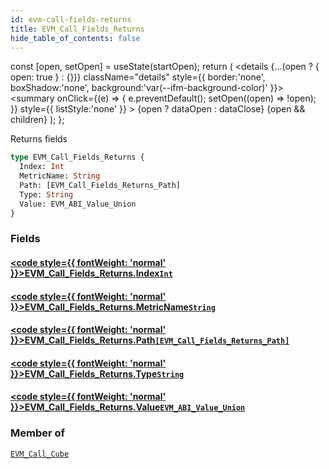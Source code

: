 ```yaml
---
id: evm-call-fields-returns
title: EVM_Call_Fields_Returns
hide_table_of_contents: false
---
```







  const [open, setOpen] = useState(startOpen);
  return (
    <details {...(open ? { open: true } : {})} className="details" style={{ border:'none', boxShadow:'none', background:'var(--ifm-background-color)' }}>
      <summary
        onClick={(e) => {
          e.preventDefault();
          setOpen((open) => !open);
        }}
        style={{ listStyle:'none' }}
      >
      {open ? dataOpen : dataClose}
      </summary>
      {open && children}
    </details>
  );
};




Returns fields


```graphql
type EVM_Call_Fields_Returns {
  Index: Int
  MetricName: String
  Path: [EVM_Call_Fields_Returns_Path]
  Type: String
  Value: EVM_ABI_Value_Union
}
```




### Fields

#### [<code style={{ fontWeight: 'normal' }}>EVM_Call_Fields_Returns.<b>Index</b></code>](#)<Bullet />[`Int`](/docs/graphql-reference/scalars/int) <Badge class="secondary" text="scalar"/>
> 
> 

#### [<code style={{ fontWeight: 'normal' }}>EVM_Call_Fields_Returns.<b>MetricName</b></code>](#)<Bullet />[`String`](/docs/graphql-reference/scalars/string) <Badge class="secondary" text="scalar"/>
> 
> 

#### [<code style={{ fontWeight: 'normal' }}>EVM_Call_Fields_Returns.<b>Path</b></code>](#)<Bullet />[`[EVM_Call_Fields_Returns_Path]`](/docs/graphql-reference/objects/evm-call-fields-returns-path) <Badge class="secondary" text="list"/> <Badge class="secondary" text="object"/>
> 
> 

#### [<code style={{ fontWeight: 'normal' }}>EVM_Call_Fields_Returns.<b>Type</b></code>](#)<Bullet />[`String`](/docs/graphql-reference/scalars/string) <Badge class="secondary" text="scalar"/>
> 
> 

#### [<code style={{ fontWeight: 'normal' }}>EVM_Call_Fields_Returns.<b>Value</b></code>](#)<Bullet />[`EVM_ABI_Value_Union`](/docs/graphql-reference/unions/evm-abi-value-union) <Badge class="secondary" text="union"/>
> 
> 



### Member of

[`EVM_Call_Cube`](/docs/graphql-reference/objects/evm-call-cube)  <Badge class="secondary" text="object"/>

